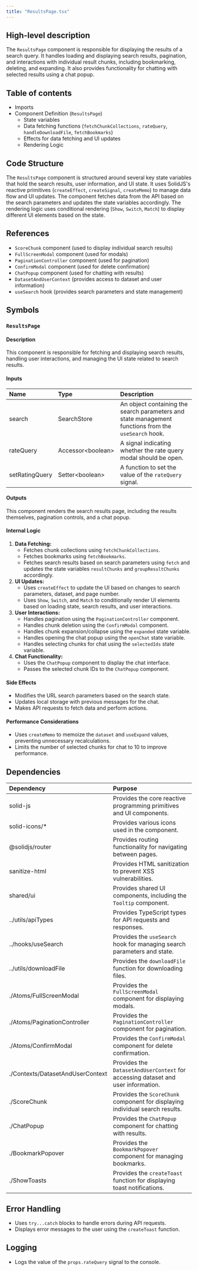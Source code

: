 ```yaml
---
title: "ResultsPage.tsx"
---
```


## High-level description
The `ResultsPage` component is responsible for displaying the results of a search query. It handles loading and displaying search results, pagination, and interactions with individual result chunks, including bookmarking, deleting, and expanding. It also provides functionality for chatting with selected results using a chat popup.

## Table of contents
- Imports
- Component Definition (`ResultsPage`)
  - State variables
  - Data fetching functions (`fetchChunkCollections`, `rateQuery`, `handleDownloadFile`, `fetchBookmarks`)
  - Effects for data fetching and UI updates
  - Rendering Logic

## Code Structure
The `ResultsPage` component is structured around several key state variables that hold the search results, user information, and UI state. It uses SolidJS's reactive primitives (`createEffect`, `createSignal`, `createMemo`) to manage data flow and UI updates. The component fetches data from the API based on the search parameters and updates the state variables accordingly. The rendering logic uses conditional rendering (`Show`, `Switch`, `Match`) to display different UI elements based on the state.

## References
- `ScoreChunk` component (used to display individual search results)
- `FullScreenModal` component (used for modals)
- `PaginationController` component (used for pagination)
- `ConfirmModal` component (used for delete confirmation)
- `ChatPopup` component (used for chatting with results)
- `DatasetAndUserContext` (provides access to dataset and user information)
- `useSearch` hook (provides search parameters and state management)

## Symbols

### `ResultsPage`
#### Description
This component is responsible for fetching and displaying search results, handling user interactions, and managing the UI state related to search results.

#### Inputs
| Name | Type | Description |
|:-----|:-----|:------------|
| search | SearchStore | An object containing the search parameters and state management functions from the `useSearch` hook. |
| rateQuery | Accessor&lt;boolean&gt; | A signal indicating whether the rate query modal should be open. |
| setRatingQuery | Setter&lt;boolean&gt; | A function to set the value of the `rateQuery` signal. |

#### Outputs
This component renders the search results page, including the results themselves, pagination controls, and a chat popup.

#### Internal Logic
1. **Data Fetching:**
   - Fetches chunk collections using `fetchChunkCollections`.
   - Fetches bookmarks using `fetchBookmarks`.
   - Fetches search results based on search parameters using `fetch` and updates the state variables `resultChunks` and `groupResultChunks` accordingly.
2. **UI Updates:**
   - Uses `createEffect` to update the UI based on changes to search parameters, dataset, and page number.
   - Uses `Show`, `Switch`, and `Match` to conditionally render UI elements based on loading state, search results, and user interactions.
3. **User Interactions:**
   - Handles pagination using the `PaginationController` component.
   - Handles chunk deletion using the `ConfirmModal` component.
   - Handles chunk expansion/collapse using the `expanded` state variable.
   - Handles opening the chat popup using the `openChat` state variable.
   - Handles selecting chunks for chat using the `selectedIds` state variable.
4. **Chat Functionality:**
   - Uses the `ChatPopup` component to display the chat interface.
   - Passes the selected chunk IDs to the `ChatPopup` component.

#### Side Effects
- Modifies the URL search parameters based on the search state.
- Updates local storage with previous messages for the chat.
- Makes API requests to fetch data and perform actions.

#### Performance Considerations
- Uses `createMemo` to memoize the `dataset` and `useExpand` values, preventing unnecessary recalculations.
- Limits the number of selected chunks for chat to 10 to improve performance.

## Dependencies
| Dependency | Purpose |
|:-----------|:--------|
| solid-js | Provides the core reactive programming primitives and UI components. |
| solid-icons/* | Provides various icons used in the component. |
| @solidjs/router | Provides routing functionality for navigating between pages. |
| sanitize-html | Provides HTML sanitization to prevent XSS vulnerabilities. |
| shared/ui | Provides shared UI components, including the `Tooltip` component. |
| ../utils/apiTypes | Provides TypeScript types for API requests and responses. |
| ../hooks/useSearch | Provides the `useSearch` hook for managing search parameters and state. |
| ../utils/downloadFile | Provides the `downloadFile` function for downloading files. |
| ./Atoms/FullScreenModal | Provides the `FullScreenModal` component for displaying modals. |
| ./Atoms/PaginationController | Provides the `PaginationController` component for pagination. |
| ./Atoms/ConfirmModal | Provides the `ConfirmModal` component for delete confirmation. |
| ./Contexts/DatasetAndUserContext | Provides the `DatasetAndUserContext` for accessing dataset and user information. |
| ./ScoreChunk | Provides the `ScoreChunk` component for displaying individual search results. |
| ./ChatPopup | Provides the `ChatPopup` component for chatting with results. |
| ./BookmarkPopover | Provides the `BookmarkPopover` component for managing bookmarks. |
| ./ShowToasts | Provides the `createToast` function for displaying toast notifications. |

## Error Handling
- Uses `try...catch` blocks to handle errors during API requests.
- Displays error messages to the user using the `createToast` function.

## Logging
- Logs the value of the `props.rateQuery` signal to the console.
